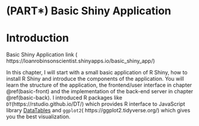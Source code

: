 
\mainmatter

# (PART\*) Basic Shiny Application {.unnumbered}

# Introduction 

Basic Shiny Application link ( https://loanrobinsonscientist.shinyapps.io/basic_shiny_app/)

In this chapter, I will start with a small basic application of R Shiny, how to install R Shiny and introduce the components of the application. You will learn the structure of the application, the frontend/user interface in chapter \@ref(basic-front) and the implementation of the back-end server in chapter \@ref(basic-back). I introduced R packages like `DT`(https://rstudio.github.io/DT/) which provides R interface to JavaScript library [DataTables](https://datatables.net/) and `ggplot2 `( https://ggplot2.tidyverse.org/) which gives you the best visualization.

